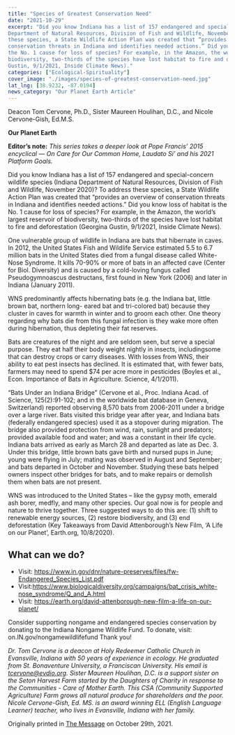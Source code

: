 ```yaml
---
title: "Species of Greatest Conservation Need"
date: "2021-10-29"
excerpt: "Did you know Indiana has a list of 157 endangered and special-concern wildlife species (Indiana
Department of Natural Resources, Division of Fish and Wildlife, November 2020)? To address
these species, a State Wildlife Action Plan was created that “provides an overview of
conservation threats in Indiana and identifies needed actions.” Did you know loss of habitat is
the No. 1 cause for loss of species? For example, in the Amazon, the world’s largest reservoir of
biodiversity, two-thirds of the species have lost habitat to fire and deforestation (Georgina
Gustin, 9/1/2021, Inside Climate News)."
categories: ["Ecological-Spirituality"]
cover_image: "./images/species-of-greatest-conservation-need.jpg"
lat_lng: [38.9232, -87.0194]
news_category: "Our Planet Earth Article"
---
```


Deacon Tom Cervone, Ph.D., Sister Maureen Houlihan, D.C., and Nicole Cervone-Gish, Ed.M.S.

**Our Planet Earth**

**Editor’s note:**
_This series takes a deeper look at Pope Francis’ 2015 encyclical ― On Care for Our Common
Home, Laudato Si’ and his 2021 Platform Goals._

Did you know Indiana has a list of 157 endangered and special-concern wildlife species (Indiana
Department of Natural Resources, Division of Fish and Wildlife, November 2020)? To address
these species, a State Wildlife Action Plan was created that “provides an overview of
conservation threats in Indiana and identifies needed actions.” Did you know loss of habitat is
the No. 1 cause for loss of species? For example, in the Amazon, the world’s largest reservoir of
biodiversity, two-thirds of the species have lost habitat to fire and deforestation (Georgina
Gustin, 9/1/2021, Inside Climate News).

One vulnerable group of wildlife in Indiana are bats that hibernate in caves. In 2012, the United
States Fish and Wildlife Service estimated 5.5 to 6.7 million bats in the United States died from a
fungal disease called White-Nose Syndrome. It kills 70-90% or more of bats in an affected cave
(Center for Biol. Diversity) and is caused by a cold-loving fungus called Pseudogymnoascus
destructans, first found in New York (2006) and later in Indiana (January 2011).

WNS predominantly affects hibernating bats (e.g. the Indiana bat, little brown bat, northern long-
eared bat and tri-colored bat) because they cluster in caves for warmth in winter and to groom
each other. One theory regarding why bats die from this fungal infection is they wake more often
during hibernation, thus depleting their fat reserves.

Bats are creatures of the night and are seldom seen, but serve a special purpose. They eat half
their body weight nightly in insects, includingsome that can destroy crops or carry diseases. With
losses from WNS, their ability to eat pest insects has declined. It is estimated that, with fewer
bats, farmers may need to spend $74 per acre more in pesticides (Boyles et al., Econ. Importance
of Bats in Agriculture. Science, 4/1/2011).

“Bats Under an Indiana Bridge” (Cervone et al., Proc. Indiana Acad. of Science, 125(2):91-102;
and in the worldwide bat database in Geneva, Switzerland) reported observing 8,570 bats from
2006-2011 under a bridge over a large river. Bats visited this bridge year after year, and Indiana
bats (federally endangered species) used it as a stopover during migration. The bridge also
provided protection from wind, rain, sunlight and predators; provided available food and water;
and was a constant in their life cycle. Indiana bats arrived as early as March 28 and departed as
late as Dec. 3. Under this bridge, little brown bats gave birth and nursed pups in June; young
were flying in July; mating was observed in August and September; and bats departed in October
and November. Studying these bats helped owners inspect other bridges for bats, and to make
repairs or demolish them when bats are not present.

WNS was introduced to the United States – like the gypsy moth, emerald ash borer, medfly, and
many other species. Our goal now is for people and nature to thrive together. Three suggested
ways to do this are: (1) shift to renewable energy sources, (2) restore biodiversity, and (3) end
deforestation (Key Takeaways from David Attenborough’s New Film, ‘A Life on our Planet’,
Earth.org, 10/8/2020).

## What can we do?

- Visit: https://www.in.gov/dnr/nature-preserves/files/fw-Endangered_Species_List.pdf
- Visit:https://www.biologicaldiversity.org/campaigns/bat_crisis_white-nose_syndrome/Q_and_A.html
- Visit: https://earth.org/david-attenborough-new-film-a-life-on-our-planet/

Consider supporting nongame and endangered species conservation by donating to the Indiana
Nongame Wildlife Fund. To donate, visit: on.IN.gov/nongamewildlifefund Thank you!

_Dr. Tom Cervone is a deacon at Holy Redeemer Catholic Church in Evansville, Indiana with 50
years of experience in ecology. He graduated from St. Bonaventure University, a Franciscan
University. His email is tcervone@evdio.org. Sister Maureen Houlihan, D.C. is a support sister
on the Seton Harvest Farm started by the Daughters of Charity in response to the Communities -
Care of Mother Earth. This CSA (Community Supported Agriculture) Farm grows all natural
produce for shareholders and the poor. Nicole Cervone-Gish, Ed. MS. is an award winning ELL
(English Language Learner) teacher, who lives in Evansville, Indiana with her family._

Originally printed in [The Message](https://evdiomessage.org/) on October 29th, 2021.
